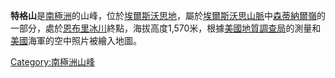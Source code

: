 {{coord|77|57|S|85|15|W|display=title}}

'''特格山'''是[[南極洲|南極洲]]的山峰，位於[[埃爾斯沃思地|埃爾斯沃思地]]，屬於[[埃爾斯沃思山脈|埃爾斯沃思山脈]]中[[森蒂納爾嶺|森蒂納爾嶺]]的一部分，處於[[恩布里冰川|恩布里冰川]]終點，海拔高度1,570米，根據[[美國地質調查局|美國地質調查局]]的測量和[[美國|美國]]海軍的空中照片被繪入地圖。

{{DEFAULTSORT:Mount Tegge}}
[[Category:南極洲山峰|Category:南極洲山峰]]


{{EllsworthLand-geo-stub}}